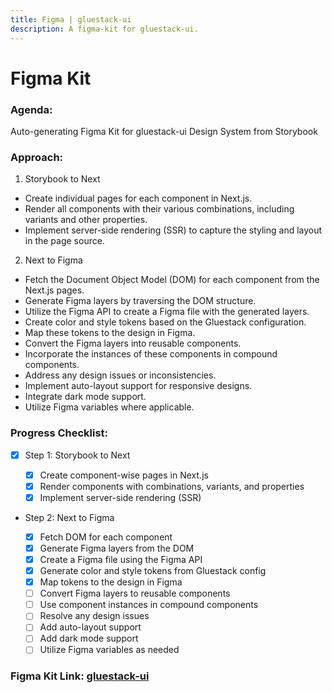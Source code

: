 ```yaml
---
title: Figma | gluestack-ui
description: A figma-kit for gluestack-ui.
---
```



<Meta title="More/Figma" />

# Figma Kit

### Agenda:

Auto-generating Figma Kit for gluestack-ui Design System from Storybook

### Approach:

1. Storybook to Next

- Create individual pages for each component in Next.js.
- Render all components with their various combinations, including variants and other properties.
- Implement server-side rendering (SSR) to capture the styling and layout in the page source.

2. Next to Figma

- Fetch the Document Object Model (DOM) for each component from the Next.js pages.
- Generate Figma layers by traversing the DOM structure.
- Utilize the Figma API to create a Figma file with the generated layers.
- Create color and style tokens based on the Gluestack configuration.
- Map these tokens to the design in Figma.
- Convert the Figma layers into reusable components.
- Incorporate the instances of these components in compound components.
- Address any design issues or inconsistencies.
- Implement auto-layout support for responsive designs.
- Integrate dark mode support.
- Utilize Figma variables where applicable.

### Progress Checklist:

- [x] Step 1: Storybook to Next

  - [x] Create component-wise pages in Next.js
  - [x] Render components with combinations, variants, and properties
  - [x] Implement server-side rendering (SSR)

- Step 2: Next to Figma

  - [x] Fetch DOM for each component
  - [x] Generate Figma layers from the DOM
  - [x] Create a Figma file using the Figma API
  - [x] Generate color and style tokens from Gluestack config
  - [x] Map tokens to the design in Figma
  - [ ] Convert Figma layers to reusable components
  - [ ] Use component instances in compound components
  - [ ] Resolve any design issues
  - [ ] Add auto-layout support
  - [ ] Add dark mode support
  - [ ] Utilize Figma variables as needed

### Figma Kit Link: [gluestack-ui](https://www.figma.com/file/nhroALvUNddUSBaIPlpZQd/Untitled?type=design&node-id=1%3A2&mode=design&t=RRf7Q4ynm9UUn9qH-1)
